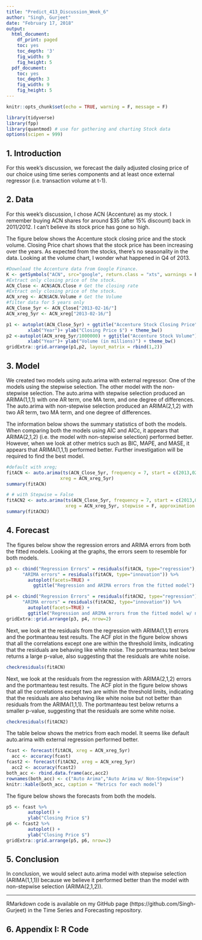 ```yaml
---
title: "Predict_413_Discussion_Week_6"
author: "Singh, Gurjeet"
date: "February 17, 2018"
output:
  html_document:
    df_print: paged
    toc: yes
    toc_depth: '3'
    fig_width: 9
    fig_height: 5
  pdf_document:
    toc: yes
    toc_depth: 3
    fig_width: 9
    fig_height: 5
---
```


```r
knitr::opts_chunk$set(echo = TRUE, warning = F, message = F)
```


```r

library(tidyverse)
library(fpp)
library(quantmod) # use for gathering and charting Stock data
options(scipen = 999)
```

\pagebreak

## 1. Introduction

For this week's discussion, we forecast the daily adjusted closing price of our choice using time series components and at least once external regressor (i.e. transaction volume at t-1). 

## 2. Data

For this week's discussion, I chose ACN (Accenture) as my stock. I remember buying ACN shares for around $35 (after 15% discount) back in 2011/2012. I can't believe its stock price has gone so high.

The figure below shows the Accenture stock closing price and the stock volume. Closing Price chart shows that the stock price has been increasing over the years. As expected from the stocks, there's no seasonality in the data. Looking at the volume chart, I wonder what happened in Q4 of 2013.


```r

#Download the Accenture data from Google Finance.
K <- getSymbols("ACN", src="google", return.class = "xts", warnings = F)
#Extract only closing price of the stock.
ACN_Close <- ACN$ACN.Close # Get the closing rate
#Extract only closing price of the stock.
ACN_xreg <- ACN$ACN.Volume # Get the Volume
#filter data for 5 years only
ACN_Close_5yr <- ACN_Close["2013-02-16/"]
ACN_xreg_5yr <- ACN_xreg["2013-02-16/"]

p1 <- autoplot(ACN_Close_5yr) + ggtitle("Accenture Stock Closing Price") +
        xlab("Year")+ ylab("Closing Price $") + theme_bw()
p2 <-autoplot(ACN_xreg_5yr/1000000) + ggtitle("Accenture Stock Volume") +
        xlab("Year")+ ylab("Volume (in millions)") + theme_bw()
gridExtra::grid.arrange(p1,p2, layout_matrix = rbind(1,2))
```


## 3. Model

We created two models using auto.arima with external regressor. One of the models using the stepwise selection. The other model with the non-stepwise selection. The auto.arima with stepwise selection produced an ARIMA(1,1,1) with one AR term, one MA term, and one degree of differences. The auto.arima with non-stepwise selection produced an ARIMA(2,1,2) with two AR term, two MA term, and one degree of differences.

The information below shows the summary statistics of both the models. When comparing both the models using AIC and AICc, it appears that ARIMA(2,1,2) (i.e. the model with non-stepwise selection) performed better. However, when we look at other metrics such as BIC, MAPE, and MASE, it appears that ARIMA(1,1,1) performed better. Further investigation will be required to find the best model.
\pagebreak

```r

#default with xreg;
fitACN <- auto.arima(ts(ACN_Close_5yr, frequency = 7, start = c(2013,02,16)), 
                    xreg = ACN_xreg_5yr)
summary(fitACN)

# # with Stepwise = False
fitACN2 <- auto.arima(ts(ACN_Close_5yr, frequency = 7, start = c(2013,02,16)), 
                      xreg = ACN_xreg_5yr, stepwise = F, approximation = F)
summary(fitACN2)
```

\pagebreak

## 4. Forecast

The figures below show the regression errors and ARIMA errors from both the fitted models. Looking at the graphs, the errors seem to resemble for both models. \newline

```r

p3 <- cbind("Regression Errors" = residuals(fitACN, type="regression"),
      "ARIMA errors" = residuals(fitACN, type="innovation")) %>%
        autoplot(facets=TRUE) +
          ggtitle("Regression and ARIMA errors from the fitted model")

p4 <- cbind("Regression Errors" = residuals(fitACN2, type="regression"),
      "ARIMA errors" = residuals(fitACN2, type="innovation")) %>%
        autoplot(facets=TRUE) + 
        ggtitle("Regression and ARIMA errors from the fitted model w/ non-stepwise")
gridExtra::grid.arrange(p3, p4, nrow=2)
```


Next, we look at the residuals from the regression with ARIMA(1,1,1) errors and the portmanteau test results. The ACF plot in the figure below shows that all the correlations except one are within the threshold limits, indicating that the residuals are behaving like white noise. The portmanteau test below returns a large p-value, also suggesting that the residuals are white noise.

```r

checkresiduals(fitACN)
```

Next, we look at the residuals from the regression with ARIMA(2,1,2) errors and the portmanteau test results. The ACF plot in the figure below shows that all the correlations except two are within the threshold limits, indicating that the residuals are also behaving like white noise but not better than residuals from the ARIMA(1,1,1). The portmanteau test below returns a smaller p-value, suggesting that the residuals are some white noise.

```r
checkresiduals(fitACN2)
```


The table below shows the metrics from each model. It seems like default auto.arima with external regression performed better. \newline

```r

fcast <- forecast(fitACN, xreg = ACN_xreg_5yr)
  acc <- accuracy(fcast)
fcast2 <- forecast(fitACN2, xreg = ACN_xreg_5yr)
  acc2 <- accuracy(fcast2)
both_acc <- rbind.data.frame(acc,acc2)
rownames(both_acc) <- c("Auto Arima","Auto Arima w/ Non-Stepwise")
knitr::kable(both_acc, caption = "Metrics for each model")
```


The figure below shows the forecasts from both the models.

```r

p5 <- fcast %>% 
        autoplot() +
        ylab("Closing Price $")
p6 <- fcast2 %>% 
        autoplot() + 
        ylab("Closing Price $")
gridExtra::grid.arrange(p5, p6, nrow=2)
```


## 5. Conclusion

In conclusion, we would select auto.arima model with stepwise selection (ARIMA(1,1,1)) because we believe it performed better than the model with non-stepwise selection (ARIMA(2,1,2)).

***
RMarkdown code is available on my GitHub page (https://github.com/Singh-Gurjeet) in the Time Series and Forecasting repository.

## 6. Appendix I: R Code
```r

```

